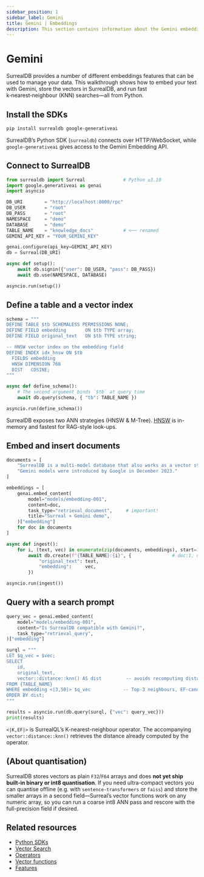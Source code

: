 ```yaml
---
sidebar_position: 1
sidebar_label: Gemini
title: Gemini | Embeddings
description: This section contains information about the Gemini embeddings feature of SurrealDB.
---
```


# Gemini

SurrealDB provides a number of different embeddings features that can be used to manage your data. This walkthrough shows how to embed your text with Gemini, store the vectors in SurrealDB, and run fast k‑nearest‑neighbour (KNN) searches—all from Python.

## Install the SDKs

```bash
pip install surrealdb google-generativeai
```

SurrealDB’s Python SDK (`surrealdb`) connects over HTTP/WebSocket, while `google-generativeai` gives access to the Gemini Embedding API.

## Connect to SurrealDB

```python
from surrealdb import Surreal              # Python ≥3.10
import google.generativeai as genai
import asyncio

DB_URI        = "http://localhost:8000/rpc"
DB_USER       = "root"
DB_PASS       = "root"
NAMESPACE     = "demo"
DATABASE      = "demo"
TABLE_NAME    = "knowledge_docs"           # <── renamed
GEMINI_API_KEY = "YOUR_GEMINI_KEY"

genai.configure(api_key=GEMINI_API_KEY)
db = Surreal(DB_URI)

async def setup():
    await db.signin({"user": DB_USER, "pass": DB_PASS})
    await db.use(NAMESPACE, DATABASE)

asyncio.run(setup())
```

## Define a table and a vector index

```python
schema = """
DEFINE TABLE $tb SCHEMALESS PERMISSIONS NONE;
DEFINE FIELD embedding       ON $tb TYPE array;
DEFINE FIELD original_text   ON $tb TYPE string;

-- HNSW vector index on the embedding field
DEFINE INDEX idx_hnsw ON $tb
  FIELDS embedding
  HNSW DIMENSION 768
  DIST   COSINE;
"""

async def define_schema():
    # The second argument binds `$tb` at query time
    await db.query(schema, { "tb": TABLE_NAME })

asyncio.run(define_schema())
```

SurrealDB exposes two ANN strategies (HNSW & M-Tree). [HNSW](/docs/surrealdb/reference-guide/vector-search) is in-memory and fastest for RAG-style look-ups. 

## Embed and insert documents

```python
documents = [
    "SurrealDB is a multi-model database that also works as a vector store.",
    "Gemini models were introduced by Google in December 2023."
]

embeddings = [
    genai.embed_content(
        model="models/embedding-001",
        content=doc,
        task_type="retrieval_document",     # important!
        title="Surreal × Gemini demo",
    )["embedding"]
    for doc in documents
]

async def ingest():
    for i, (text, vec) in enumerate(zip(documents, embeddings), start=1):
        await db.create(f"{TABLE_NAME}:{i}", {               # doc:1, doc:2 …
            "original_text": text,
            "embedding":     vec,
        })

asyncio.run(ingest())
```

## Query with a search prompt

```python
query_vec = genai.embed_content(
    model="models/embedding-001",
    content="Is SurrealDB compatible with Gemini?",
    task_type="retrieval_query",
)["embedding"]

surql = """
LET $q_vec = $vec;
SELECT
    id,
    original_text,
    vector::distance::knn() AS dist         -- avoids recomputing distance
FROM {TABLE_NAME}
WHERE embedding <|3,50|> $q_vec            -- Top-3 neighbours, EF-candidate list = 50
ORDER BY dist;
"""

results = asyncio.run(db.query(surql, {"vec": query_vec}))
print(results)
```

`<|K,EF|>` is SurrealQL’s K-nearest-neighbour operator. The accompanying `vector::distance::knn()` retrieves the distance already computed by the operator.

## (About quantisation)

SurrealDB stores vectors as plain `F32`/`F64` arrays and does **not yet ship built-in binary or int8 quantisation**. If you need ultra-compact vectors you can quantise offline (e.g. with `sentence-transformers` or `faiss`) and store the smaller arrays in a second field—Surreal’s vector functions work on any numeric array, so you can run a coarse int8 ANN pass and rescore with the full-precision field if desired.


## Related resources
- [Python SDKs](/docs/sdk/python)
- [Vector Search](/docs/surrealdb/reference-guide/vector-search)
- [Operators](/docs/surrealql/operators)
- [Vector functions](/docs/surrealql/functions/database/vector)
- [Features](/features)
